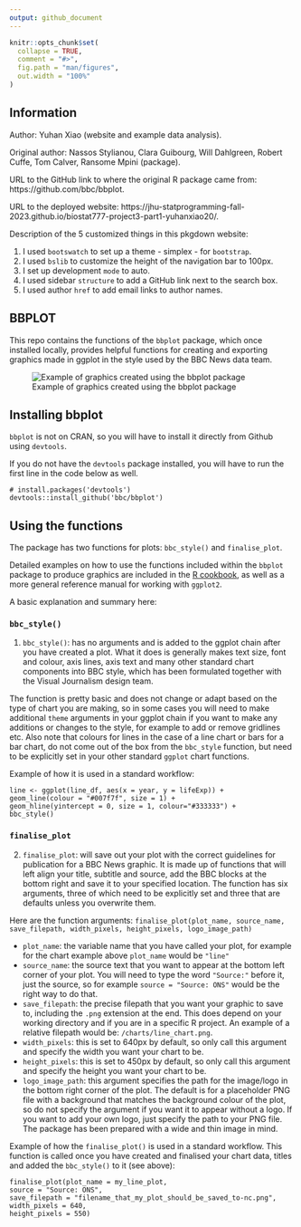 ```yaml
---
output: github_document
---
```


<!-- README.md is generated from README.Rmd. Please edit that file -->

```r
knitr::opts_chunk$set(
  collapse = TRUE,
  comment = "#>",
  fig.path = "man/figures",
  out.width = "100%"
)
```

## Information

Author: Yuhan Xiao (website and example data analysis).

Original author: Nassos Stylianou, Clara Guibourg, Will Dahlgreen, Robert Cuffe, Tom Calver, Ransome Mpini (package).

URL to the GitHub link to where the original R package came from: https://github.com/bbc/bbplot.

URL to the deployed website: https://jhu-statprogramming-fall-2023.github.io/biostat777-project3-part1-yuhanxiao20/.

Description of the 5 customized things in this pkgdown website:

1. I used `bootswatch` to set up a theme - simplex - for `bootstrap`.
2. I used `bslib` to customize the height of the navigation bar to 100px.
3. I set up development `mode` to auto.
4. I used sidebar `structure` to add a GitHub link next to the search box.
5. I used author `href` to add email links to author names.

## BBPLOT

<!-- badges: start -->
<!-- badges: end -->

This repo contains the functions of the `bbplot` package, which once installed locally, provides helpful functions for creating and exporting  graphics made in ggplot in the style used by the BBC News data team.

![Example of graphics created using the bbplot package](man/figures/bbplot_example_plots.png)

## Installing bbplot

`bbplot` is not on CRAN, so you will have to install it directly from Github using `devtools`. 

If you do not have the `devtools` package installed, you will have to run the first line in the code below as well. 

```
# install.packages('devtools')
devtools::install_github('bbc/bbplot')
```

## Using the functions

The package has two functions for plots: `bbc_style()` and `finalise_plot`.

Detailed examples on how to use the functions included within the `bbplot` package to produce graphics are included in the [R cookbook](https://bbc.github.io/rcookbook/), as well as a more general reference manual for working with `ggplot2`.

A basic explanation and summary here:

### `bbc_style()`

1. `bbc_style()`: has no arguments and is added to the ggplot chain after you have created a plot. What it does is generally makes text size, font and colour, axis lines, axis text and many other standard chart components into BBC style, which has been formulated together with the Visual Journalism design team. 

The function is pretty basic and does not change or adapt based on the type of chart you are making, so in some cases you will need to make additional `theme` arguments in your ggplot chain if you want to make any additions or changes to the style, for example to add or remove gridlines etc. Also note that colours for lines in the case of a line chart or bars for a bar chart, do not come out of the box from the `bbc_style` function, but need to be explicitly set in your other standard `ggplot` chart functions.

Example of how it is used in a standard workflow:

```
line <- ggplot(line_df, aes(x = year, y = lifeExp)) +
geom_line(colour = "#007f7f", size = 1) +
geom_hline(yintercept = 0, size = 1, colour="#333333") +
bbc_style()
```

### `finalise_plot`

2. `finalise_plot`: will save out your plot with the correct guidelines for publication for a BBC News graphic. It is made up of functions that will left align your title, subtitle and source, add the BBC blocks at the bottom right and save it to your specified location. The function has six arguments, three of which need to be explicitly set and three that are defaults unless you overwrite them.  

Here are the function arguments:
`finalise_plot(plot_name, source_name, save_filepath, width_pixels, height_pixels, logo_image_path)`

* `plot_name`: the variable name that you have called your plot, for example for the chart example above `plot_name` would be `"line"`    
*  `source_name`: the source text that you want to appear at the bottom left corner of your plot. You will need to type the word `"Source:"`  before it, just the source, so for example `source = "Source: ONS"` would be the right way to do that.
* `save_filepath`: the precise filepath that you want your graphic to save to, including the `.png` extension at the end. This does depend on your working directory and if you are in a specific R project. An example of a relative filepath would be: `/charts/line_chart.png`.  
* `width_pixels`: this is set to 640px by default, so only call this argument and specify the width you want your chart to be. 
* `height_pixels`: this is set to 450px by default, so only call this argument and specify the height you want your chart to be. 
* `logo_image_path`: this argument specifies the path for the image/logo in the bottom right corner of the plot. The default is for a placeholder PNG file with a background that matches the background colour of the plot, so do not specify the argument if you want it to appear without a logo. If you want to add your own logo, just specify the path to your PNG file. The package has been prepared with a wide and thin image in mind. 

Example of how the `finalise_plot()` is used in a standard workflow. This function is called once you have created and finalised your chart data, titles and added the `bbc_style()` to it (see above):

```
finalise_plot(plot_name = my_line_plot,
source = "Source: ONS",
save_filepath = "filename_that_my_plot_should_be_saved_to-nc.png",
width_pixels = 640,
height_pixels = 550)
```
